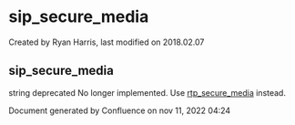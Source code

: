 
# sip_secure_media 

 Created by  Ryan Harris, last modified on 2018.02.07

## sip_secure_media

string deprecated No longer implemented. Use [rtp\_secure\_media](../FreeSWITCH-Explained/Dialplan/Variables-Master-List_16352570.mdx#rtp_secure_media) instead.

Document generated by Confluence on nov 11, 2022 04:24
